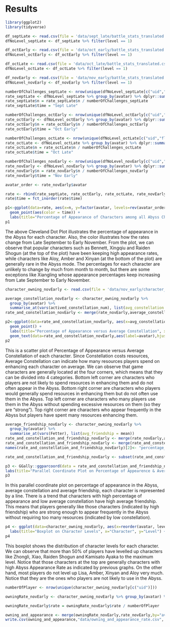# Results
```r
library(ggplot2)
library(tidyverse)
```
```r
df_septLate <- read.csv(file = 'data/sept_late/battle_stats_translated.csv')
dfNoLevel_septLate <- df_septLate %>% filter(level == 1)

df_octEarly <- read.csv(file = 'data/oct_early/battle_stats_translated.csv')
dfNoLevel_octEarly <- df_octEarly %>% filter(level == 1)

df_octLate <- read.csv(file = 'data/oct_late/battle_stats_translated.csv')
dfNoLevel_octLate <- df_octLate %>% filter(level == 1)

df_novEarly <- read.csv(file = 'data/nov_early/battle_stats_translated.csv')
dfNoLevel_novEarly <- df_novEarly %>% filter(level == 1)
```

```r
numberOfChallenges_septLate <- nrow(unique(dfNoLevel_septLate[c("uid","floor")]))
rate_septLate <- dfNoLevel_septLate %>% group_by(avatar) %>% dplyr::summarize(n =n()) %>% arrange(desc(n))
rate_septLate$n = rate_septLate$n / numberOfChallenges_septLate
rate_septLate$time = "Sept Late"

numberOfChallenges_octEarly <- nrow(unique(dfNoLevel_octEarly[c("uid","floor")]))
rate_octEarly <- dfNoLevel_octEarly %>% group_by(avatar) %>% dplyr::summarize(n =n()) %>% arrange(desc(n))
rate_octEarly$n = rate_octEarly$n / numberOfChallenges_octEarly
rate_octEarly$time = "Oct Early"

numberOfChallenges_octLate <- nrow(unique(dfNoLevel_octLate[c("uid","floor")]))
rate_octLate <- dfNoLevel_octLate %>% group_by(avatar) %>% dplyr::summarize(n =n()) %>% arrange(desc(n))
rate_octLate$n = rate_octLate$n / numberOfChallenges_octLate
rate_octLate$time = "Oct Late"

numberOfChallenges_novEarly <- nrow(unique(dfNoLevel_novEarly[c("uid","floor")]))
rate_novEarly <- dfNoLevel_novEarly %>% group_by(avatar) %>% dplyr::summarize(n =n()) %>% arrange(desc(n))
rate_novEarly$n = rate_novEarly$n / numberOfChallenges_novEarly
rate_novEarly$time = "Nov Early"

avatar_order <- rate_novEarly$avatar

rate <- rbind(rate_septLate, rate_octEarly, rate_octLate, rate_novEarly)
rate$time = fct_inorder(rate$time)

p1<-ggplot(data=rate, aes(x=n, y=factor(avatar, levels=rev(avatar_order)))) +
  geom_point(aes(color = time)) +
  labs(title="Percentage of Appearance of Characters among all Abyss Challenges", x="Percentage", y="Character")
p1
```

The above Cleveland Dot Plot illustrates the percentage of appearance in the Abyss for each character. Also, the color illustrates how the rates change from Late September to Early November. From the plot, we can observe that popular characters such as Bennett, Xingqiu and Raiden Shogun (at the top of the plot) have been keeping high appearance rates, while characters like Aloy, Amber and Xinyan (at the bottom of the plot) are generally rare in the Abyss mode. The percentages for each character are unlikely to change by much from month to month, but there are some exceptions like Xiangling whose appearance percentages keep increasing from Late September to Early November.

```r
character_owning_novEarly <- read.csv(file = 'data/nov_early/character_owning_translated.csv')
```
```r
average_constellation_novEarly <- character_owning_novEarly %>%
  group_by(avatar) %>%
  summarise_at(vars(actived_constellation_num), list(avg_constellation = mean))
rate_and_constellation_novEarly <- merge(rate_novEarly,average_constellation_novEarly)

p2<-ggplot(data=rate_and_constellation_novEarly, aes(x=avg_constellation, y=n)) +
  geom_point() +
  labs(title="Percentage of Appearance versus Average Constellation", x="Average Constellation", y="Percentage of Appearance") +
  geom_text(data=rate_and_constellation_novEarly,aes(label=avatar),hjust=0,vjust=1 ,check_overlap = TRUE) + theme(text = element_text(size = 30))
p2
```

This is a scatter plot of Percentage of Appearance versus Average Constellation of each character. Since Constellation costs resources, Average Constellation can indicate how many resources players spend on enhancing each character on average. We can observe that game characters are generally located at the four corners, which means that they can be divided into 4 categories.
Bottom left corner are characters who players are not likely to spend resources in enhancing them and do not often appear in the Abyss. Bottom right corner are characters who players would generally spend resources in enhancing them but do not often use them in the Abyss. Top left corner are characters who many players use them in the Abyss without spending excessive resources on them (so they are "strong"). Top right corner are characters who appear frequently in the Abyss but players have spent many resources enhancing them.

```r
average_friendship_novEarly <- character_owning_novEarly %>%
  group_by(avatar) %>%
  summarise_at(vars(Fetter), list(avg_friendship = mean))
rate_and_constellation_and_friendship_novEarly <- merge(rate_novEarly,average_constellation_novEarly)
rate_and_constellation_and_friendship_novEarly <- merge(rate_and_constellation_and_friendship_novEarly,average_friendship_novEarly)
names(rate_and_constellation_and_friendship_novEarly)[2]<- "percentage_of_appearance"

rate_and_constellation_and_friendship_novEarly <- subset(rate_and_constellation_and_friendship_novEarly, select = -c(time) )

p3 <- GGally::ggparcoord(data = rate_and_constellation_and_friendship_novEarly, columns=c(2:4), scale="uniminmax")  +
labs(title="Parallel Coordinate Plot on Percentage of Appearence & Average Constellation & Friendship", x="Character Indicators", y="Uniformized Statistics") + theme(text = element_text(size = 20))
p3
```

In this parallel coordinate plot on percentage of appearance in the Abyss, average constellation and average friendship, each character is represented by a line. There is a trend that characters with high percentage of appearance and low average constellation have high average friendship. This means that players generally like those characters (indicated by high friendship) who are strong enough to appear frequently in the Abyss without requiring too many resources (indicated by low constellation).

```r
p4 <- ggplot(data=character_owning_novEarly, aes(x=reorder(avatar, level, FUN = median), y=level)) + geom_boxplot() + coord_flip() +
  labs(title="Boxplot on Character Levels", x="Character", y="Level") + theme(text = element_text(size = 30))
p4
```

This boxplot shows the distribution of character levels for each character. We can observe that more than 50% of players have levelled up characters like Zhongli, Xiao, Raiden Shogun and Kamisato Ayaka to the maximum level. Notice that those characters at the top are generally characters with high Abyss Appearance Rate as indicated by previous graphs. On the other hand, most players do not level up Lisa, Amber, Xinyan and Aloy very much. Notice that they are the ones who players are not likely to use in the Abyss.

```r
numberOfPlayer <- nrow(unique(character_owning_novEarly[c("uid")]))

owningRate_novEarly <- character_owning_novEarly %>% group_by(avatar) %>% dplyr::summarize(rate =n()) %>% arrange(desc(rate))

owningRate_novEarly$rate = owningRate_novEarly$rate / numberOfPlayer

owning_and_appearance <- merge(owningRate_novEarly,rate_novEarly,by="avatar")
write.csv(owning_and_appearance,"data/owning_and_appearance_rate.csv", row.names = FALSE)
```